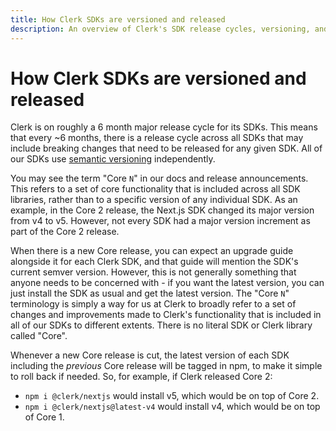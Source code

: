 ```yaml
---
title: How Clerk SDKs are versioned and released
description: An overview of Clerk's SDK release cycles, versioning, and release terminology.
---
```


# How Clerk SDKs are versioned and released

Clerk is on roughly a 6 month major release cycle for its SDKs. This means that every ~6 months, there is a release cycle across all SDKs that may include breaking changes that need to be released for any given SDK. All of our SDKs use [semantic versioning](https://semver.org/) independently.

You may see the term "Core `N`" in our docs and release announcements. This refers to a set of core functionality that is included across all SDK libraries, rather than to a specific version of any individual SDK. As an example, in the Core 2 release, the Next.js SDK changed its major version from v4 to v5. However, not every SDK had a major version increment as part of the Core 2 release.

When there is a new Core release, you can expect an upgrade guide alongside it for each Clerk SDK, and that guide will mention the SDK's current semver version. However, this is not generally something that anyone needs to be concerned with - if you want the latest version, you can just install the SDK as usual and get the latest version. The "Core `N`" terminology is simply a way for us at Clerk to broadly refer to a set of changes and improvements made to Clerk's functionality that is included in all of our SDKs to different extents. There is no literal SDK or Clerk library called "Core".

Whenever a new Core release is cut, the latest version of each SDK including the _previous_ Core release will be tagged in npm, to make it simple to roll back if needed. So, for example, if Clerk released Core 2:

- `npm i @clerk/nextjs` would install v5, which would be on top of Core 2.
- `npm i @clerk/nextjs@latest-v4` would install v4, which would be on top of Core 1.
